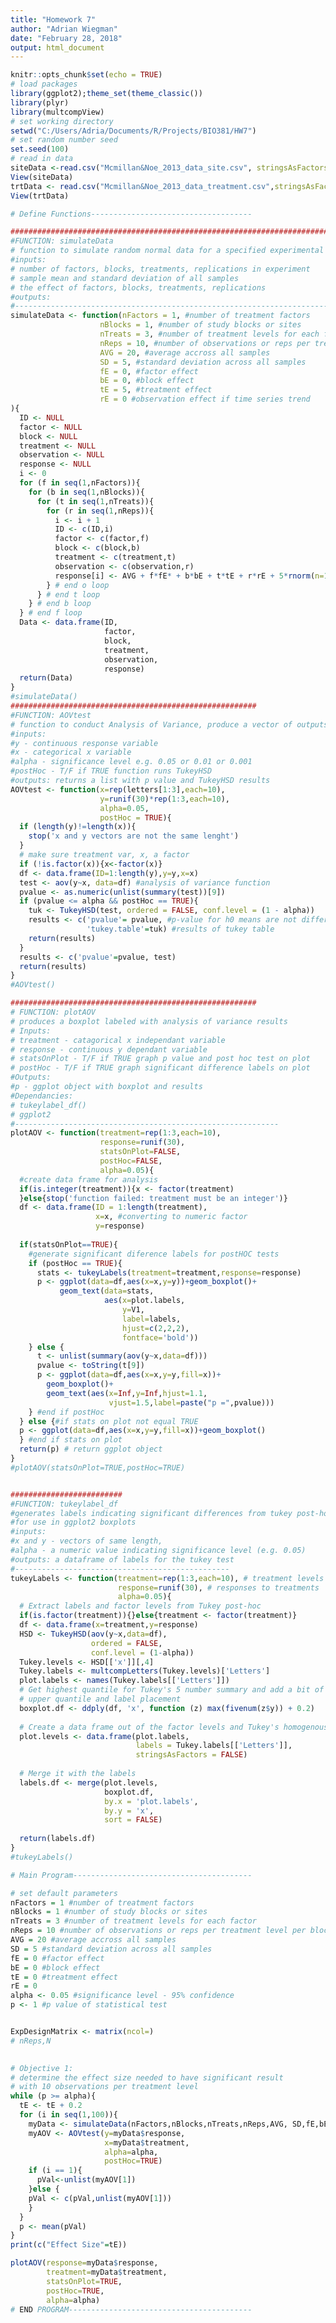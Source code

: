 ```yaml
---
title: "Homework 7"
author: "Adrian Wiegman"
date: "February 28, 2018"
output: html_document
---
```


```r
knitr::opts_chunk$set(echo = TRUE)
# load packages
library(ggplot2);theme_set(theme_classic())
library(plyr)
library(multcompView)
# set working directory
setwd("C:/Users/Adria/Documents/R/Projects/BIO381/HW7")
# set random number seed
set.seed(100)
# read in data
siteData <-read.csv("Mcmillan&Noe_2013_data_site.csv", stringsAsFactors=FALSE, comment.char="#")
View(siteData)
trtData <- read.csv("Mcmillan&Noe_2013_data_treatment.csv",stringsAsFactors=FALSE, comment.char="#")
View(trtData)
```

```r
# Define Functions------------------------------------

#########################################################################
#FUNCTION: simulateData
# function to simulate random normal data for a specified experimental setup
#inputs: 
# number of factors, blocks, treatments, replications in experiment
# sample mean and standard deviation of all samples
# the effect of factors, blocks, treatments, replications
#outputs:
#-------------------------------------------------------------------------
simulateData <- function(nFactors = 1, #number of treatment factors
                    nBlocks = 1, #number of study blocks or sites
                    nTreats = 3, #number of treatment levels for each factor
                    nReps = 10, #number of observations or reps per treatment level per block
                    AVG = 20, #average accross all samples 
                    SD = 5, #standard deviation across all samples
                    fE = 0, #factor effect
                    bE = 0, #block effect
                    tE = 5, #treatment effect
                    rE = 0 #observation effect if time series trend
){
  ID <- NULL
  factor <- NULL
  block <- NULL
  treatment <- NULL
  observation <- NULL
  response <- NULL
  i <- 0
  for (f in seq(1,nFactors)){
    for (b in seq(1,nBlocks)){
      for (t in seq(1,nTreats)){
        for (r in seq(1,nReps)){
          i <- i + 1
          ID <- c(ID,i)
          factor <- c(factor,f)
          block <- c(block,b)
          treatment <- c(treatment,t)
          observation <- c(observation,r)
          response[i] <- AVG + f*fE* + b*bE + t*tE + r*rE + 5*rnorm(n=1)
        } # end o loop
      } # end t loop
    } # end b loop
  } # end f loop
  Data <- data.frame(ID,
                     factor,
                     block,
                     treatment,
                     observation,
                     response)
  return(Data)
} 
#simulateData()
#######################################################
#FUNCTION: AOVtest
# function to conduct Analysis of Variance, produce a vector of outputs and plot a graph
#inputs:
#y - continuous response variable
#x - categorical x variable
#alpha - significance level e.g. 0.05 or 0.01 or 0.001
#postHoc - T/F if TRUE function runs TukeyHSD
#outputs: returns a list with p value and TukeyHSD results
AOVtest <- function(x=rep(letters[1:3],each=10),
                    y=runif(30)*rep(1:3,each=10),
                    alpha=0.05,
                    postHoc = TRUE){
  if (length(y)!=length(x)){
    stop('x and y vectors are not the same lenght')
  }
  # make sure treatment var, x, a factor
  if (!is.factor(x)){x<-factor(x)}
  df <- data.frame(ID=1:length(y),y=y,x=x)
  test <- aov(y~x, data=df) #analysis of variance function
  pvalue <- as.numeric(unlist(summary(test))[9])
  if (pvalue <= alpha && postHoc == TRUE){
    tuk <- TukeyHSD(test, ordered = FALSE, conf.level = (1 - alpha))
    results <- c('pvalue'= pvalue, #p-value for h0 means are not different
                 'tukey.table'=tuk) #results of tukey table
    return(results)
  }
  results <- c('pvalue'=pvalue, test)
  return(results)
}
#AOVtest()

#######################################################
# FUNCTION: plotAOV
# produces a boxplot labeled with analysis of variance results 
# Inputs: 
# treatment - catagorical x independant variable 
# response - continuous y dependant variable
# statsOnPlot - T/F if TRUE graph p value and post hoc test on plot
# postHoc - T/F if TRUE graph significant difference labels on plot
#Outputs: 
#p - ggplot object with boxplot and results
#Dependancies:
# tukeylabel_df()
# ggplot2
#-----------------------------------------------------------
plotAOV <- function(treatment=rep(1:3,each=10),
                    response=runif(30),
                    statsOnPlot=FALSE,
                    postHoc=FALSE,
                    alpha=0.05){
  #create data frame for analysis
  if(is.integer(treatment)){x <- factor(treatment)
  }else{stop('function failed: treatment must be an integer')}
  df <- data.frame(ID = 1:length(treatment),
                   x=x, #converting to numeric factor
                   y=response)
  
  if(statsOnPlot==TRUE){
    #generate significant diference labels for postHOC tests
    if (postHoc == TRUE){
      stats <- tukeyLabels(treatment=treatment,response=response)
      p <- ggplot(data=df,aes(x=x,y=y))+geom_boxplot()+ 
           geom_text(data=stats, 
                     aes(x=plot.labels,
                         y=V1,
                         label=labels,
                         hjust=c(2,2,2),
                         fontface='bold'))
    } else {
      t <- unlist(summary(aov(y~x,data=df)))
      pvalue <- toString(t[9]) 
      p <- ggplot(data=df,aes(x=x,y=y,fill=x))+
        geom_boxplot()+
        geom_text(aes(x=Inf,y=Inf,hjust=1.1,
                      vjust=1.5,label=paste("p =",pvalue)))
    } #end if postHoc
  } else {#if stats on plot not equal TRUE
  p <- ggplot(data=df,aes(x=x,y=y,fill=x))+geom_boxplot()
  } #end if stats on plot
  return(p) # return ggplot object
}
#plotAOV(statsOnPlot=TRUE,postHoc=TRUE)


#########################
#FUNCTION: tukeylabel_df
#generates labels indicating significant differences from tukey post-hoc
#for use in ggplot2 boxplots
#inputs: 
#x and y - vectors of same length, 
#alpha - a numeric value indicating significance level (e.g. 0.05)
#outputs: a dataframe of labels for the tukey test
#------------------------------------------------
tukeyLabels <- function(treatment=rep(1:3,each=10), # treatment levels
                        response=runif(30), # responses to treatments
                        alpha=0.05){
  # Extract labels and factor levels from Tukey post-hoc
  if(is.factor(treatment)){}else{treatment <- factor(treatment)}
  df <- data.frame(x=treatment,y=response)
  HSD <- TukeyHSD(aov(y~x,data=df), 
                  ordered = FALSE, 
                  conf.level = (1-alpha))
  Tukey.levels <- HSD[['x']][,4]
  Tukey.labels <- multcompLetters(Tukey.levels)['Letters']
  plot.labels <- names(Tukey.labels[['Letters']])
  # Get highest quantile for Tukey's 5 number summary and add a bit of space to buffer between    
  # upper quantile and label placement
  boxplot.df <- ddply(df, 'x', function (z) max(fivenum(z$y)) + 0.2)
  
  # Create a data frame out of the factor levels and Tukey's homogenous group letters
  plot.levels <- data.frame(plot.labels, 
                            labels = Tukey.labels[['Letters']],
                            stringsAsFactors = FALSE)
  
  # Merge it with the labels
  labels.df <- merge(plot.levels, 
                     boxplot.df, 
                     by.x = 'plot.labels', 
                     by.y = 'x',
                     sort = FALSE)
  
  return(labels.df)
}
#tukeyLabels()
```

```r
# Main Program----------------------------------------

# set default parameters
nFactors = 1 #number of treatment factors
nBlocks = 1 #number of study blocks or sites
nTreats = 3 #number of treatment levels for each factor
nReps = 10 #number of observations or reps per treatment level per block
AVG = 20 #average accross all samples 
SD = 5 #standard deviation across all samples
fE = 0 #factor effect
bE = 0 #block effect
tE = 0 #treatment effect
rE = 0
alpha <- 0.05 #significance level - 95% confidence
p <- 1 #p value of statistical test


ExpDesignMatrix <- matrix(ncol=)
# nReps,N
                        

# Objective 1:
# determine the effect size needed to have significant result
# with 10 observations per treatment level
while (p >= alpha){
  tE <- tE + 0.2
  for (i in seq(1,100)){
    myData <- simulateData(nFactors,nBlocks,nTreats,nReps,AVG, SD,fE,bE,tE,rE)
    myAOV <- AOVtest(y=myData$response,
                     x=myData$treatment,
                     alpha=alpha,
                     postHoc=TRUE)
    if (i == 1){
      pVal<-unlist(myAOV[1])
    }else {
    pVal <- c(pVal,unlist(myAOV[1]))
    }
  }
  p <- mean(pVal)
}
print(c("Effect Size"=tE))

plotAOV(response=myData$response,
        treatment=myData$treatment,
        statsOnPlot=TRUE,
        postHoc=TRUE,
        alpha=alpha) 
# END PROGRAM-----------------------------------------
```

